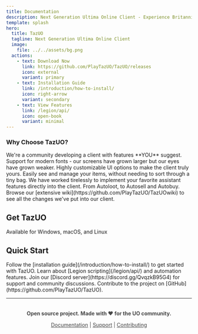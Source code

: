 ```yaml
---
title: Documentation
description: Next Generation Ultima Online Client - Experience Britannia like never before with countless modern features.
template: splash
hero:
  title: TazUO
  tagline: Next Generation Ultima Online Client
  image:
    file: ../../assets/bg.png
  actions:
    - text: Download Now
      link: https://github.com/PlayTazUO/TazUO/releases
      icon: external
      variant: primary
    - text: Installation Guide
      link: /introduction/how-to-install/
      icon: right-arrow
      variant: secondary
    - text: View Features
      link: /legion/api/
      icon: open-book
      variant: minimal
---
```



### Why Choose TazUO?

<CardGrid>
  <Card title="Active Development" icon="rocket">
    We're a community developing a client with features **YOU** suggest.
  </Card>
  <Card title="Customizable TTF Font Support" icon="pencil">
    Support for modern fonts - our screens have grown larger but our eyes have
    grown weaker.
  </Card>
  <Card title="Customizable UI" icon="setting">
    Highly customizable UI options to make the client truly yours.
  </Card>
  <Card title="Grid Containers" icon="list-format">
    Easily see and manage your items, without needing to sort through a tiny
    bag.
  </Card>
  <Card title="Built-in Assistant" icon="star">
    We have worked tirelessly to implement your favorite assistant features
    directly into the client. From Autoloot, to Autosell and Autobuy.
  </Card>
  <Card title="View More Features" icon="external">
    Browse our [extensive wiki](https://github.com/PlayTazUO/TazUOwiki) to see
    all the changes we've put into our client.
  </Card>
</CardGrid>

## Get TazUO

Available for Windows, macOS, and Linux

## Quick Start

<CardGrid>
  <Card title="Installation" icon="rocket">
    Follow the [installation guide](/introduction/how-to-install/) to get
    started with TazUO.
  </Card>
  <Card title="Python API" icon="document">
    Learn about [Legion scripting](/legion/api/) and automation features.
  </Card>
  <Card title="Community" icon="discord">
    Join our [Discord server](https://discord.gg/QvqzkB95G4) for support and
    community discussions.
  </Card>
  <Card title="Contributing" icon="github">
    Contribute to the project on [GitHub](https://github.com/PlayTazUO/TazUO).
  </Card>
</CardGrid>

---

<div style="text-align: center; margin-top: 2rem; opacity: 0.8;">

**Open source project. Made with ❤️ for the UO community.**

[Documentation](https://github.com/PlayTazUO/TazUOwiki) | [Support](https://discord.gg/QvqzkB95G4) | [Contributing](https://github.com/PlayTazUO/TazUO)

</div>
